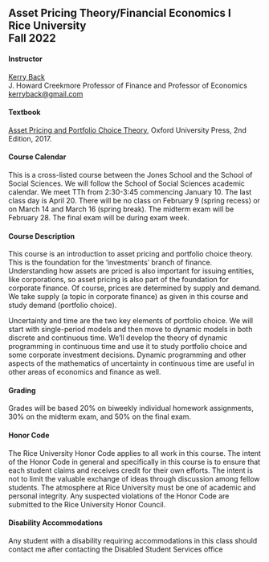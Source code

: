 ## Asset Pricing Theory/Financial Economics I<br>Rice University<br>Fall 2022

#### Instructor

[Kerry Back](http://kerryback.com)
<br>
J. Howard Creekmore Professor of Finance and Professor of Economics<br>
<a href="mailto:kerryback@gmail.com">kerryback@gmail.com</a>

   
#### Textbook

[Asset Pricing and Portfolio Choice Theory](https://www.amazon.com/Portfolio-Financial-Management-Association-Synthesis/product-reviews/0190241144/ref=cm_cr_dp_d_show_all_btm?ie=UTF8&reviewerType=all_reviews), Oxford University Press, 2nd Edition, 2017.

#### Course Calendar

This is a cross-listed course between the Jones School and the School of Social Sciences.  We will follow the School of Social Sciences academic calendar.  We meet TTh from 2:30-3:45 commencing January 10.  The last class day is April 20.  There will be no class on February 9 (spring recess) or on March 14 and March 16 (spring break).
The midterm exam will be February 28.  The final exam will be during exam week.

#### Course Description

This course is an introduction to asset pricing and portfolio choice theory. This is the foundation for the ‘investments’ branch of finance. Understanding
how assets are priced is also important for issuing entities, like corporations, so asset
pricing is also part of the foundation for corporate finance. Of course, prices are determined by supply and demand. We take supply (a topic in corporate finance) as given in
this course and study demand (portfolio choice).

Uncertainty and time are the two key elements of portfolio choice. We will start with
single-period models and then move to dynamic models in both discrete and continuous
time. We’ll develop the theory of dynamic programming in continuous time and use it to
study portfolio choice and some corporate investment decisions. Dynamic programming
and other aspects of the mathematics of uncertainty in continuous time are useful in
other areas of economics and finance as well.

#### Grading

Grades will be based 20% on biweekly individual homework assignments, 30% on the
midterm exam, and 50% on the final exam.

#### Honor Code

The Rice University Honor Code applies to all work in this course. The intent of the
Honor Code in general and specifically in this course is to ensure that each student claims
and receives credit for their own efforts. The intent is not to limit the valuable exchange
of ideas through discussion among fellow students. The atmosphere at Rice University
must be one of academic and personal integrity. Any suspected violations of the Honor
Code are submitted to the Rice University Honor Council.

#### Disability Accommodations

Any student with a disability requiring accommodations in this class should contact me
after contacting the Disabled Student Services office
